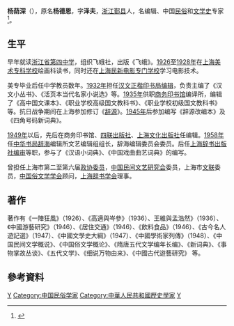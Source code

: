{{onesource|time=2018-05-01T12:17:09+00:00}}
{{refimprove|time=2018-05-01T12:16:51+00:00}}
'''杨荫深'''（{{bd|1908年|3月29日|1989年||catIdx=Y杨}}），原名'''杨德恩'''，字'''泽夫'''，[[浙江|浙江]][[鄞县|鄞县]]人，名编辑、中国[[民俗|民俗]]和[[文学史|文学史]]专家<ref>{{Cite web |url=http://data.book.hexun.com.tw/author-312.shtml |title=楊蔭深_名家專欄_讀書_和訊網 |access-date=2012-08-12 |archive-date=2017-08-17 |archive-url=https://web.archive.org/web/20170817075446/http://data.book.hexun.com.tw/author-312.shtml |dead-url=yes }}</ref>。

== 生平 ==
早年就读[[浙江省第四中学|浙江省第四中学]]，组织飞蛾社，出版《飞蛾》。[[1926年|1926]]至[[1928年|1928年]]在[[上海美术专科学校|上海美术专科学校]]绘画科读书，同时还在[[上海民新电影专门学校|上海民新电影专门学校]]学习电影技术。

美专毕业后任中学教员数年。[[1932年|1932年]]担任[[汉文正楷印书局|汉文正楷印书局]][[编辑|编辑]]，负责主编了《汉文小丛书》、《活页本当代名家小说选》等。[[1935年|1935年]]供职[[商务印书馆|商务印书馆]]编译所，编辑了《高中国文课本》、《职业学校高级国文教科书》、《职业学校初级国文教科书》等。抗日战争期间在上海参加修订《[[辞源|辞源]]》。[[1945年|1945年]]后参加编写《辞源改编本》及《四角号码新词典》。

[[1949年|1949年]]以后，先后在商务印书馆、[[四联出版社|四联出版社]]、[[上海文化出版社|上海文化出版社]]任编辑。[[1958年|1958年]]任[[中华书局|中华书局]][[辞海|辞海]]编辑所文艺编辑组组长，辞海编辑委员会委员。后任[[上海辞书出版社|上海辞书出版社]][[编审|编审]]等职，参与了《汉语小词典》、《中国戏曲曲艺词典》的编写。

曾担任上海市第二至第六届[[政协委员|政协委员]]，[[中国民间文艺研究会|中国民间文艺研究会]]委员，上海市[[文联|文联]]委员，[[中国俗文学学会|中国俗文学学会]]顾问，[[上海辞书学会|上海辞书学会]]理事。

== 著作 ==
著作有《一陣狂風》（1926）、《高適與岑參》（1936）、王維與孟浩然》（1936）、《中國游藝研究》（1946）、《居住交通》（1946）、《飲料食品》（1946）、《古今名人遊記選》（1947）、《中國文學史大綱》（1947）、《中國學術家列傳》（1948）、《中国民间文学概说》、《中国俗文学概论》、《隋唐五代文学编年长编》、《新词典》、《事物掌故丛谈》、《五代文学》、《细说万物由来》、《中國古代遊藝研究》 等。

==參考資料==
{{reflist}}
{{DEFAULTSORT:Yang杨}}
[[Category:楊姓|Y]]
[[Category:中国民俗学家|Category:中国民俗学家]]
[[Category:中華人民共和國歷史學家|Category:中華人民共和國歷史學家]]
[[Category:鄞縣楊氏|Y]]